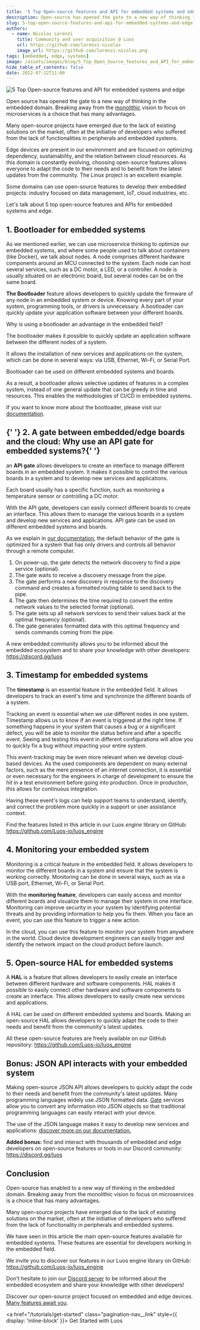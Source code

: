 ```yaml
---
title: '5 Top Open-source features and API for embedded systems and edge'
description: Open-source has opened the gate to a new way of thinking in our domain. Discover 5 top features and APIs for embedded systems and edge.
slug: 5-top-open-source-features-and-api-for-embedded-systems-and-edge
authors:
  - name: Nicolas Lorenzi
    title: Community and user acquisition @ Luos
    url: https://github.com/lorenzi-nicolas
    image_url: https://github.com/lorenzi-nicolas.png
tags: [embedded, edge, systems]
image: /assets/images/blog/5_Top_Open_Source_features_and_API_for_embedded_systems_and_Edge_Luos.jpg
hide_table_of_contents: false
date: 2022-07-22T11:00
---
```


![5 Top Open-source features and API for embedded systems and edge](/assets/images/blog/5_Top_Open_Source_features_and_API_for_embedded_systems_and_Edge_Luos.jpg)

Open source has opened the gate to a new way of thinking in the embedded domain. Breaking away from the [monolithic](/2021-01-13-unleash-embedded.mdx) vision to focus on microservices is a choice that has many advantages.

<!--truncate-->

Many open-source projects have emerged due to the lack of existing solutions on the market, often at the initiative of developers who suffered from the lack of functionalities in peripherals and embedded systems.

Edge devices are present in our environment and are focused on optimizing dependency, sustainability, and the relation between cloud resources. As this domain is constantly evolving, choosing open-source features allows everyone to adapt the code to their needs and to benefit from the latest updates from the community. The Linux project is an excellent example.

Some domains can use open-source features to develop their embedded projects: industry focused on data management, IoT, cloud industries, etc.

Let's talk about 5 top open-source features and APIs for embedded systems and edge.

<h2> 1. Bootloader for embedded systems </h2>

As we mentioned earlier, we can use microservice thinking to optimize our embedded systems, and where some people used to talk about containers (like Docker), we talk about nodes. A node comprises different hardware components around an MCU connected to the system. Each node can host several services, such as a DC motor, a LED, or a controller. A node is usually situated on an electronic board, but several nodes can be on the same board.

**The Bootloader** feature allows developers to quickly update the firmware of any node in an embedded system or device. Knowing every part of your system, programming tools, or drivers is unnecessary. A bootloader can quickly update your application software between your different boards.

Why is using a bootloader an advantage in the embedded field?

The bootloader makes it possible to quickly update an application software between the different nodes of a system.

It allows the installation of new services and applications on the system, which can be done in several ways: via USB, Ethernet, Wi-Fi, or Serial Port.

Bootloader can be used on different embedded systems and boards.

As a result, a bootloader allows selective updates of features in a complex system, instead of one general update that can be greedy in time and resources. This enables the methodologies of CI/CD in embedded systems.

If you want to know more about the bootloader, please visit our [documentation](/tools/bootloader).

<h2>
  {' '}
  2. A gate between embedded/edge boards and the cloud: Why use an API gate for embedded systems?{' '}
</h2>

an **API gate** allows developers to create an interface to manage different boards in an embedded system. It makes it possible to control the various boards in a system and to develop new services and applications.

Each board usually has a specific function, such as monitoring a temperature sensor or controlling a DC motor.

With the API gate, developers can easily connect different boards to create an interface. This allows them to manage the various boards in a system and develop new services and applications. API gate can be used on different embedded systems and boards.

As we explain in [our documentation](/tools/gate), the default behavior of the gate is optimized for a system that has only drivers and controls all behavior through a remote computer.

1. On power-up, the gate detects the network discovery to find a pipe service (optional).
2. The gate waits to receive a discovery message from the pipe.
3. The gate performs a new discovery in response to the discovery command and creates a formatted routing table to send back to the pipe.
4. The gate then determines the time required to convert the entire network values to the selected format (optional).
5. The gate sets up all network services to send their values back at the optimal frequency (optional).
6. The gate generates formatted data with this optimal frequency and sends commands coming from the pipe.

A new embedded community allows you to be informed about the embedded ecosystem and to share your knowledge with other developers: <a rel="noopener noreferrer external nofollow" href="https://discord.gg/luos" target="_blank">https://discord.gg/luos</a>

<h2> 3. Timestamp for embedded systems </h2>

The **timestamp** is an essential feature in the embedded field. It allows developers to track an event's time and synchronize the different boards of a system.

Tracking an event is essential when we use different nodes in one system. Timestamp allows us to know if an event is triggered at the right time. If something happens in your system that causes a bug or a significant defect, you will be able to monitor the status before and after a specific event. Seeing and testing this event in different configurations will allow you to quickly fix a bug without impacting your entire system.

This event-tracking may be even more relevant when we develop cloud-based devices. As the used components are dependent on many external factors, such as the mere presence of an internet connection, it is essential or even necessary for the engineers in charge of development to ensure the hit in a test environment before going into production. Once in production, this allows for continuous integration.

Having these event's logs can help support teams to understand, identify, and correct the problem more quickly in a support or user assistance context.

Find the features listed in this article in our _Luos engine_ library on GitHub: <a rel="noopener noreferrer external nofollow" href="https://github.com/Luos-io/luos_engine" target="_blank">https://github.com/Luos-io/luos_engine</a>

<h2> 4. Monitoring your embedded system </h2>

Monitoring is a critical feature in the embedded field. It allows developers to monitor the different boards in a system and ensure that the system is working correctly. Monitoring can be done in several ways, such as via a USB port, Ethernet, Wi-Fi, or Serial Port.

With the **monitoring feature**, developers can easily access and monitor different boards and visualize them to manage their system in one interface. Monitoring can improve security in your system by identifying potential threats and by providing information to help you fix them. When you face an event, you can use this feature to trigger a new action.

In the cloud, you can use this feature to monitor your system from anywhere in the world. Cloud device development engineers can easily trigger and identify the network impact on the cloud product before launch.

<h2> 5. Open-source HAL for embedded systems </h2>

A **HAL** is a feature that allows developers to easily create an interface between different hardware and software components. HAL makes it possible to easily connect other hardware and software components to create an interface. This allows developers to easily create new services and applications.

A HAL can be used on different embedded systems and boards. Making an open-source HAL allows developers to quickly adapt the code to their needs and benefit from the community's latest updates.

All these open-source features are freely available on our GitHub repository: <a rel="noopener noreferrer external nofollow" href="https://github.com/Luos-io/luos_engine" target="_blank">https://github.com/Luos-io/luos_engine</a>

<h2> Bonus: JSON API interacts with your embedded system </h2>

Making open-source JSON API allows developers to quickly adapt the code to their needs and benefit from the community's latest updates. Many programming languages widely use JSON formatted data. [Gate](/tools/gate) services allow you to convert any information into JSON objects so that traditional programming languages can easily interact with your device.

The use of the JSON language makes it easy to develop new services and applications: [discover more on our documentation.](/tools/api-json)

**Added bonus:** find and interact with thousands of embedded and edge developers on open-source features or tools in our Discord community: <a rel="noopener noreferrer external nofollow" href="https://discord.gg/luos" target="_blank">https://discord.gg/luos</a>

<h2> Conclusion </h2>

Open-source has enabled to a new way of thinking in the embedded domain. Breaking away from the monolithic vision to focus on microservices is a choice that has many advantages.

Many open-source projects have emerged due to the lack of existing solutions on the market, often at the initiative of developers who suffered from the lack of functionality in peripherals and embedded systems.

We have seen in this article the main open-source features available for embedded systems. These features are essential for developers working in the embedded field.

We invite you to discover our features in our Luos engine library on GitHub: https://github.com/Luos-io/luos_engine

Don't hesitate to join our [Discord server](https://discord.gg/luos) to be informed about the embedded ecosystem and share your knowledge with other developers!

Discover our open-source project focused on embedded and edge devices. [Many features await you](/).

<a href="/tutorials/get-started" class="pagination-nav__link" style={{ display: 'inline-block' }}>
  Get Started with Luos
</a>
